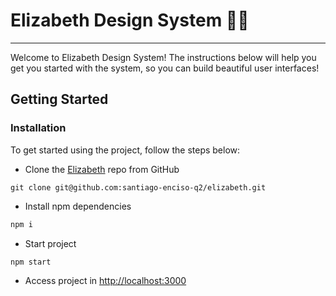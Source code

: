 
<Meta title="Intro/Getting Started"/>

# Elizabeth Design System  💇‍♀️
---

Welcome to Elizabeth Design System! The instructions below will help you get you started with the system, so you can build beautiful user interfaces!

## Getting Started

### Installation

To get started using the project, follow the steps below:

- Clone the [Elizabeth](https://github.com/santiago-enciso-q2/elizabeth) repo from GitHub

```
git clone git@github.com:santiago-enciso-q2/elizabeth.git
```

- Install npm dependencies

```bash
npm i
```

- Start project

```
npm start
```

- Access project in [http://localhost:3000](http://localhost:3000)
